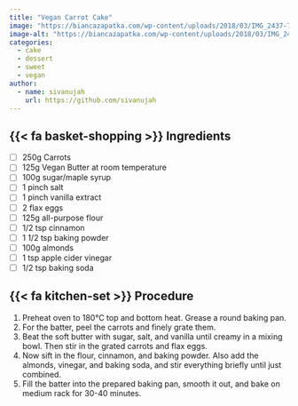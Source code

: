 ```yaml
---
title: "Vegan Carrot Cake"
image: "https://biancazapatka.com/wp-content/uploads/2018/03/IMG_2437-720x895.jpg"
image-alt: "https://biancazapatka.com/wp-content/uploads/2018/03/IMG_2437-720x895.jpg"
categories:
  - cake
  - dessert
  - sweet
  - vegan
author:
  - name: sivanujah
    url: https://github.com/sivanujah
---
```


## {{< fa basket-shopping >}} Ingredients

- [ ] 250g Carrots
- [ ] 125g Vegan Butter at room temperature
- [ ] 100g sugar/maple syrup
- [ ] 1 pinch salt
- [ ] 1 pinch vanilla extract
- [ ] 2 flax eggs
- [ ] 125g all-purpose flour
- [ ] 1/2 tsp cinnamon
- [ ] 1 1/2 tsp baking powder
- [ ] 100g almonds
- [ ] 1 tsp apple cider vinegar
- [ ] 1/2 tsp baking soda

## {{< fa kitchen-set >}} Procedure

1. Preheat oven to 180°C top and bottom heat. Grease a round baking pan.
2. For the batter, peel the carrots and finely grate them.
3. Beat the soft butter with sugar, salt, and vanilla until creamy in a mixing bowl. Then stir in the grated carrots and flax eggs.
4. Now sift in the flour, cinnamon, and baking powder. Also add the almonds, vinegar, and baking soda, and stir everything briefly until just combined.
5. Fill the batter into the prepared baking pan, smooth it out, and bake on medium rack for 30-40 minutes.
